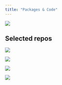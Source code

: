 ```yaml
---
title: "Packages & Code"
---
```


[![](https://github-readme-stats.vercel.app/api?username=rfsaldanha&show_icons=true&theme:transparent)](https://github.com/rfsaldanha)

## Selected repos

[![](https://gh-card.dev/repos/rfsaldanha/microdatasus.svg?fullname=)](https://github.com/rfsaldanha/microdatasus)

[![](https://gh-card.dev/repos/rfsaldanha/brpop.svg?fullname=)](https://github.com/rfsaldanha/brpop)

[![](https://gh-card.dev/repos/rfsaldanha/brclimr.svg?fullname=)](https://github.com/rfsaldanha/brlimr)

[![](https://gh-card.dev/repos/rfsaldanha/opendenguedata.svg?fullname=)](https://github.com/rfsaldanha/opendenguedata)
